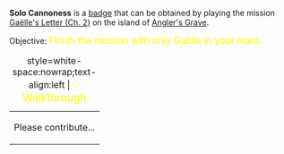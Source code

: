 '''Solo Cannoness''' is a [[Badges|badge]] that can be obtained by playing the mission [[Gaëlle's Letter (Ch. 2)]] on the island of [[Angler's Grave]].

Objective: <big style="color:yellow">Finish the mission with only Gaëlle in your team.</big>

{| class="mw-collapsible mw-collapsed"
|+ style=white-space:nowrap;text-align:left | <big style="color:yellow">💡 Walkthrough</big>
|-
| Please contribute...
|}